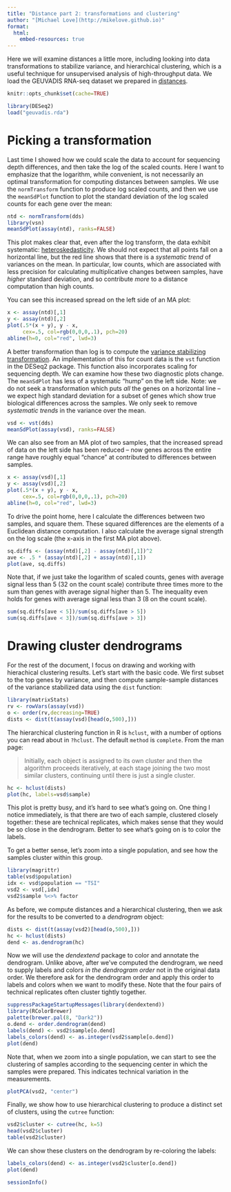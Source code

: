 ```yaml
---
title: "Distance part 2: transformations and clustering"
author: "[Michael Love](http://mikelove.github.io)"
format: 
  html:
    embed-resources: true
---
```


Here we will examine distances a little more, including looking into
data transformations to stabilize variance, and hierarchical 
clustering, which is a useful technique for unsupervised
analysis of high-throughput data. We load the GEUVADIS RNA-seq dataset
we prepared in [distances](distances.html).

```r
knitr::opts_chunk$set(cache=TRUE)
```

```r
library(DESeq2)
load("geuvadis.rda")
```

# Picking a transformation

Last time I showed how we could scale the data to account for
sequencing depth differences, and then take the log of the scaled
counts. Here I want to emphasize that the logarithm, while convenient,
is not necessarily an optimal transformation for computing distances
between samples. We use the `normTransform` function to produce log
scaled counts, and then we use the `meanSdPlot` function to plot the
standard deviation of the log scaled counts for each gene over the
mean:

```r
ntd <- normTransform(dds)
library(vsn)
meanSdPlot(assay(ntd), ranks=FALSE)
```

This plot makes clear that, even after the log transform, the data
exhibit systematic:
[heteroskedasticity](https://en.wikipedia.org/wiki/Heteroscedasticity). 
We should not expect that all points fall on a horizontal line, but
the red line shows that there is a *systematic trend* of variances on
the mean. In particular, low counts, which are associated with less
precision for calculating multiplicative changes between samples, have
*higher* standard deviation, and so contribute *more* to a distance
computation than high counts.

You can see this increased spread on the left side of an MA plot:

```r
x <- assay(ntd)[,1]
y <- assay(ntd)[,2]
plot(.5*(x + y), y - x,
     cex=.5, col=rgb(0,0,0,.1), pch=20)
abline(h=0, col="red", lwd=3)
```

A better transformation than log is to compute the 
[variance stabilizing transformation](https://en.wikipedia.org/wiki/Variance-stabilizing_transformation). 
An implementation of this for count data is the `vst` function in the
DESeq2 package. This function also incorporates scaling for
sequencing depth. We can examine how these two diagnostic plots
change. The `meanSdPlot` has less of a systematic "hump" on the left
side. Note: we do not seek a transformation which puts *all* the genes
on a horizontal line -- we expect high standard deviation for a subset
of genes which show true biological differences across the samples. We
only seek to remove *systematic trends* in the variance over the mean.

```r
vsd <- vst(dds)
meanSdPlot(assay(vsd), ranks=FALSE)
```

We can also see from an MA plot of two samples, that the increased
spread of data on the left side has been reduced -- now genes across
the entire range have roughly equal "chance" at contributed to
differences between samples.

```r
x <- assay(vsd)[,1]
y <- assay(vsd)[,2]
plot(.5*(x + y), y - x,
     cex=.5, col=rgb(0,0,0,.1), pch=20)
abline(h=0, col="red", lwd=3)
```

To drive the point home, here I calculate the differences between two
samples, and square them. These squared differences are the elements
of a Euclidean distance computation. I also calculate the average
signal strength on the log scale (the x-axis in the first MA plot
above).

```r
sq.diffs <- (assay(ntd)[,2] - assay(ntd)[,1])^2
ave <- .5 * (assay(ntd)[,2] + assay(ntd)[,1])
plot(ave, sq.diffs)
```

Note that, if we just take the logarithm of scaled counts, genes
with average signal less than 5 (32 on the count scale) contribute
three times more to the sum than genes with average signal higher
than 5. The inequality even holds for genes with average signal less
than 3 (8 on the count scale).

```r
sum(sq.diffs[ave < 5])/sum(sq.diffs[ave > 5])
sum(sq.diffs[ave < 3])/sum(sq.diffs[ave > 3])
```

# Drawing cluster dendrograms

For the rest of the document, I focus on drawing and working with
hierachical clustering results. Let's start with the basic code. We
first subset to the top genes by variance, and then compute
sample-sample distances of the variance stabilized data using the
`dist` function:

```r
library(matrixStats)
rv <- rowVars(assay(vsd))
o <- order(rv,decreasing=TRUE)
dists <- dist(t(assay(vsd)[head(o,500),]))
```

The hierarchical clustering function in R is `hclust`, with a number
of options you can read about in `?hclust`. The default `method` is
`complete`. From the man page:

> Initially, each object is assigned to its own cluster and then the algorithm
> proceeds iteratively, at each stage joining the two most similar 
> clusters, continuing until there is just a single cluster.

```r
hc <- hclust(dists)
plot(hc, labels=vsd$sample)
```

This plot is pretty busy, and it's hard to see what's going on. 
One thing I notice immediately, is that there are two of each sample,
clustered closely together: these are technical replicates, which
makes sense that they would be so close in the dendrogram.
Better to see what's going on is to color the labels. 

To get a better sense, let's zoom into a single population, and see
how the samples cluster within this group. 

```r
library(magrittr)
table(vsd$population)
idx <- vsd$population == "TSI"
vsd2 <- vsd[,idx]
vsd2$sample %<>% factor
```

As before, we compute distances and a hierarchical clustering, then we
ask for the results to be converted to a *dendrogram* object:

```r
dists <- dist(t(assay(vsd2)[head(o,500),]))
hc <- hclust(dists)
dend <- as.dendrogram(hc)
```

Now we will use the *dendextend* package to color and annotate the
dendrogram. Unlike above, after we've computed the dendrogram, we need
to supply labels and colors *in the dendrogram order* not in the
original data order. We therefore ask for the dendrogram order and
apply this order to labels and colors when we want to modify these.
Note that the four pairs of technical replicates often cluster tightly
together.

```r
suppressPackageStartupMessages(library(dendextend))
library(RColorBrewer)
palette(brewer.pal(8, "Dark2"))
o.dend <- order.dendrogram(dend)
labels(dend) <- vsd2$sample[o.dend]
labels_colors(dend) <- as.integer(vsd2$sample[o.dend])
plot(dend)
```

Note that, when we zoom into a single population, we can start to see
the clustering of samples according to the sequencing center in which
the samples were prepared. This indicates technical variation in the 
measurements. 

```r
plotPCA(vsd2, "center")
```

Finally, we show how to use hierarchical clustering to produce a
distinct set of clusters, using the `cutree` function:

```r
vsd2$cluster <- cutree(hc, k=5)
head(vsd2$cluster)
table(vsd2$cluster)
```

We can show these clusters on the dendrogram by re-coloring the
labels: 

```r
labels_colors(dend) <- as.integer(vsd2$cluster[o.dend])
plot(dend)
```

```r
sessionInfo()
```

